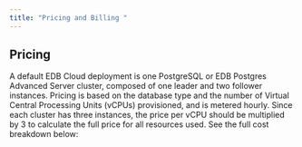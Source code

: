 ```yaml
---
title: "Pricing and Billing "
---
```


## Pricing
A default EDB Cloud deployment is one PostgreSQL or EDB Postgres Advanced Server cluster, composed of one leader and two follower instances. Pricing is based on the database type and the number of Virtual Central Processing Units (vCPUs) provisioned, and is metered hourly. Since each cluster has three instances, the price per vCPU should be multiplied by 3 to calculate the full price for all resources used. See the full cost breakdown below:
